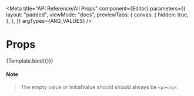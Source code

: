 
<Meta
  title="API Reference/All Props"
  component={Editor}
  parameters={{
    layout: "padded",
    viewMode: "docs",
    previewTabs: {
      canvas: {
        hidden: true,
      },
    },
  }}
  argTypes={ARG_VALUES}
/>

# **Props**


<Story name="All Props"> {Template.bind({})}</Story>

<div id="hide-controls-column">
  <ArgsTable story="All Props" />
</div>

#### **Note**

> The empty value or initialValue should should always be `<p></p>`.
